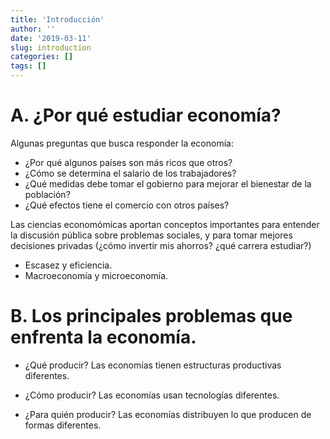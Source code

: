 ```yaml
---
title: 'Introducción'
author: ''
date: '2019-03-11'
slug: introduction
categories: []
tags: []
---
```


# A. ¿Por qué estudiar economía?

Algunas preguntas que busca responder la economía:

- ¿Por qué algunos países son más ricos que otros?
- ¿Cómo se determina el salario de los trabajadores?
- ¿Qué medidas debe tomar el gobierno para mejorar el bienestar de la población?
- ¿Qué efectos tiene el comercio con otros países?

Las ciencias economómicas aportan conceptos importantes para entender la discusión pública sobre problemas sociales, y para tomar mejores decisiones privadas (¿cómo invertir mis ahorros? ¿qué carrera estudiar?)

- Escasez y eficiencia.
- Macroeconomía y microeconomía.

# B. Los principales problemas que enfrenta la economía.

- ¿Qué producir?
Las economías tienen estructuras productivas diferentes. 

- ¿Cómo producir?
Las economías usan tecnologías diferentes.

- ¿Para quién producir?
Las economías distribuyen lo que producen de formas diferentes.

